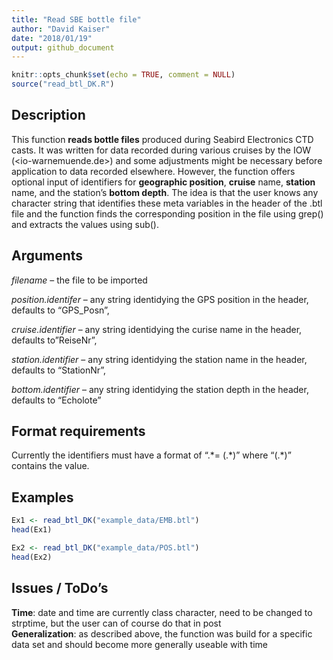 ```yaml
---
title: "Read SBE bottle file"
author: "David Kaiser"
date: "2018/01/19"
output: github_document
---
```


```r
knitr::opts_chunk$set(echo = TRUE, comment = NULL)
source("read_btl_DK.R")
```

## Description

This function **reads bottle files** produced during Seabird Electronics CTD casts. It was written for data recorded during various cruises by the IOW (<io-warnemuende.de>) and some adjustments might be necessary before application to data recorded elsewhere. However, the function offers optional input of identifiers for **geographic position**, **cruise** name, **station** name, and the station's **bottom depth**. The idea is that the user knows any character string that identifies these meta variables in the header of the .btl file and the function finds the corresponding position in the file using grep() and extracts the values using sub().

## Arguments

*filename* -- the file to be imported

*position.identifer* -- any string identidying the GPS position in the header, defaults to "GPS_Posn",

*cruise.identifier* -- any string identidying the curise name in the header, defaults to"ReiseNr",

*station.identifier* -- any string identidying the station name in the header, defaults to "StationNr",

*bottom.identifier* -- any string identidying the station depth in the header, defaults to "Echolote"

## Format requirements

Currently the identifiers must have a format of ".\*= (.\*)" where "(.*)" contains the value.

## Examples

```r
Ex1 <- read_btl_DK("example_data/EMB.btl")
head(Ex1)

Ex2 <- read_btl_DK("example_data/POS.btl")
head(Ex2)
```

## Issues / ToDo's
**Time**: date and time are currently class character, need to be changed to strptime, but the user can of course do that in post  
**Generalization**: as described above, the function was build for a specific data set and should become more generally useable with time
